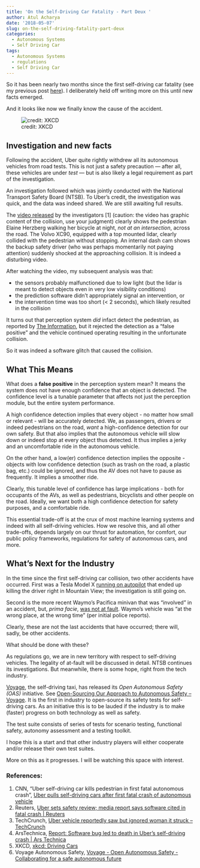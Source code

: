 ```yaml
---
title: 'On the Self-Driving Car Fatality - Part Deux '
author: Atul Acharya
date: '2018-05-07'
slug: on-the-self-driving-fatality-part-deux
categories:
  - Autonomous Systems
  - Self Driving Car
tags:
  - Autonomous Systems
  - regulations
  - Self Driving Car
---
```


So it has been nearly two months since the first self-driving car fatality (see my  previous post [here](https://atul.fyi/post/2018/03/21/first-self-driving-car-fatality/)). I deliberately held off writing more on this until new facts emerged.

And it looks like now we finally know the cause of the accident.

![credit: XKCD](https://imgs.xkcd.com/comics/driving_cars.png)

##  Investigation and new facts
Following the accident, Uber quite rightly withdrew all its autonomous vehicles from road tests. This is not just a safety precaution — after all, these vehicles are under _test_ — but is also likely a legal requirement as part of the investigation.  

An investigation followed which was jointly conducted with the National Transport Safety Board (NTSB). To Uber’s credit, the investigation was quick, and the data was indeed shared. We are still awaiting full results. 

The [video released](http://money.cnn.com/2018/03/19/technology/uber-autonomous-car-fatal-crash/index.html) by the investigators [1] (caution: the video has graphic content of the collision, use your judgment) clearly shows the pedestrian Elaine Herzberg walking her bicycle at night, _not at an intersection_, across the road. The Volvo XC90, equipped with a top mounted lidar, clearly collided with the pedestrian without stopping. An internal dash cam shows the backup safety driver (who was perhaps momentarily not paying attention) suddenly shocked at the approaching collision. It is indeed a disturbing video. 

After watching the video, my subsequent analysis was that:

- the sensors probably malfunctioned due to low light (but the lidar is meant to detect objects even in very low visibility conditions)
- the prediction software didn’t appropriately signal an intervention, or
- the intervention time was too short (< 2 seconds), which likely resulted in the collision

It turns out that perception system _did_ infact detect the pedestrian, as reported by [The Information](https://www.theinformation.com/articles/uber-finds-deadly-accident-likely-caused-by-software-set-to-ignore-objects-on-road?jwt=eyJhbGciOiJIUzI1NiJ9.eyJzdWIiOiJub3RhcmVhbGVtYWlsYWRkcmVzc0BmYWtlZW1haWwuY29tIiwiZXhwIjoxNTU3MjczODcxLCJuIjoiR3Vlc3QiLCJzY29wZSI6WyJzaGFyZSJdfQ.gYV6TdLggVBJhexCTO5U8AAy9QAklFklDGrO2XZ8p_w&unlock=c7224771579b960e), but it rejected the detection as a “false positive” and the vehicle continued operating resulting in the unfortunate collision.

So it was indeed a software glitch that caused the collision. 

## What This Means

What does a **false positive** in the perception system mean? It means the system does not have enough confidence that an object is detected. The confidence level is a tunable parameter that affects not just the perception module, but the entire system performance.

A high confidence detection implies  that every object - no matter how small or relevant - will be accurately detected. We, as passengers, drivers or indeed pedestrians on the road, _want_ a high-confidence detection for our own safety. But that also implies that the autonomous vehicle will slow down or indeed stop at every object thus detected. It thus implies a jerky and an uncomfortable ride in the autonomous vehicle. 

On the other hand, a low(er) confidence detection implies the opposite - objects with low confidence detection (such as trash on the road, a plastic bag, etc.) could be ignored, and thus the AV does not have to pause as frequently. It implies a smoother ride.

Clearly, this tunable level of confidence has large implications - both for occupants of the AVs, as well as pedestrians, bicyclists and other people on the road.  Ideally, we want both a high confidence detection for safety purposes, and a comfortable ride.

This essential trade-off is at the crux of most machine learning systems and indeed with all self-driving vehicles.  How we resolve this, and all other trade-offs, depends largely on our thrust for automation, for comfort, our public policy frameworks, regulations for safety of autonomous cars, and more. 

## What’s Next for the Industry

In the time since the first self-driving car collision, two other accidents have occurred. First was a Tesla Model X [running on autopilot](https://www.mercurynews.com/2018/03/30/tesla-autopilot-was-on-during-deadly-mountain-view-crash/) that ended up killing the driver right in Mountain View; the investigation is still going on.

Second is the more recent Waymo’s Pacifica minivan that was “involved” in an accident, but, _prima facie_, [was not at fault](http://www.latimes.com/business/autos/la-fi-waymo-crash-20180504-story.html). Waymo’s vehicle was “at the wrong place, at the wrong time” (per initial police reports). 

Clearly, these are not the last accidents that have occurred; there will, sadly, be other accidents.

What should be done with these?

As regulations go, we are in new territory with respect to self-driving vehicles. The legality of at-fault will be discussed in detail. NTSB continues its investigations. But meanwhile, there is some hope, right from the tech industry.

[Voyage](http://voyage.auto), the self-driving taxi, has released its *Open Autonomous Safety (OAS)* initiative. See [Open-Sourcing Our Approach to Autonomous Safety – Voyage](https://news.voyage.auto/open-sourcing-our-approach-to-autonomous-safety-434b1ab13a93). It is the first in industry to open-source its safety tests for self-driving cars. As an initiative this is to be lauded if the industry is to make (faster) progress on both technology as well as safety.

The test suite consists of series of tests for scenario testing, functional safety, autonomy assessment and a testing toolkit. 

I hope this is a start and that other industry players will either cooperate and/or release their own test suites.

More on this as it progresses. I will be watching this space with interest.

### References:

1. CNN, “Uber self-driving car kills pedestrian in first fatal autonomous crash”, [Uber pulls self-driving cars after first fatal crash of autonomous vehicle](http://money.cnn.com/2018/03/19/technology/uber-autonomous-car-fatal-crash/index.html)
2. Reuters, [Uber sets safety review; media report says software cited in fatal crash | Reuters](https://www.reuters.com/article/us-uber-selfdriving/uber-hires-former-ntsb-chair-to-advise-on-safety-culture-after-fatal-crash-idUSKBN1I81Z4)
3. TechCrunch, [Uber vehicle reportedly saw but ignored woman it struck – TechCrunch](https://techcrunch.com/2018/05/07/uber-vehicle-reportedly-saw-but-ignored-woman-it-struck/)
4. ArsTechnica, [Report: Software bug led to death in Uber’s self-driving crash | Ars Technica](https://arstechnica.com/tech-policy/2018/05/report-software-bug-led-to-death-in-ubers-self-driving-crash/)
5. XKCD, [xkcd: Driving Cars](https://xkcd.com/1990/)
6. Voyage Autonomous Safety, [Voyage - Open Autonomous Safety - Collaborating for a safe autonomous future](https://voyage.auto/open-autonomous-safety/)
